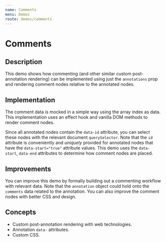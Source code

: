 ```yaml
---
name: Comments
menu: Demos
route: demos/comments
---
```



# Comments

## Description
This demo shows how commenting (and other similar custom post-annotation rendering) can be implemented using just the `annotations` prop and rendering comment nodes relative to the annotated nodes.

## Implementation
The comment data is mocked in a simple way using the array index as data.  This implementation uses an effect hook and vanilla DOM methods to render comment nodes.

Since all annotated nodes contain the `data-id` attribute, you can select these nodes with the relevant document `querySelector`. Note that the `id` attribute is conveniently and *uniquely* provided for annotated nodes that have the `data-start="true"` attribute values.  This demo uses the `data-start`, `data-end` attributes to determine how comment nodes are placed.

## Improvements
You can improve this demo by formally building out a commenting workflow with relevant data.  Note that the `annotation` object could hold onto the `comments` data related to the annotation.  You can also improve the comment nodes with better CSS and design.

## Concepts
- Custom post-annotation rendering with web technologies.
- Annotation `data-` attributes.
- Custom CSS.

<CommentsDemo />
